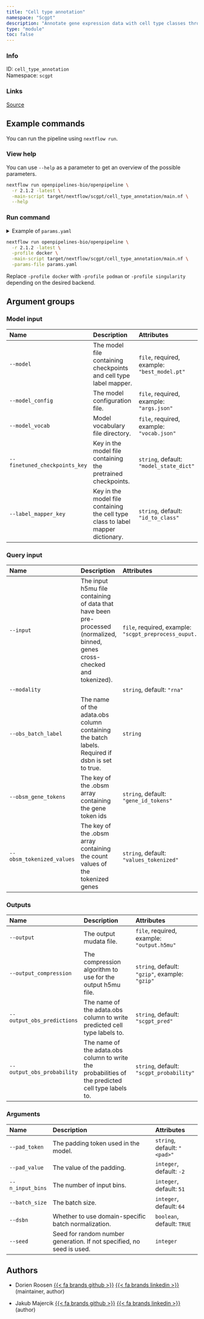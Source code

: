 ```yaml
---
title: "Cell type annotation"
namespace: "Scgpt"
description: "Annotate gene expression data with cell type classes through the scGPT model"
type: "module"
toc: false
---
```


::: {.column-margin}

### Info

ID: `cell_type_annotation`  
Namespace: `scgpt`

### Links
[Source](https://github.com/openpipelines-bio/openpipeline/blob/2.1.2/src/scgpt/cell_type_annotation/config.vsh.yaml){.btn-action .btn-sm .btn-info .btn role="button"}

:::



## Example commands

You can run the pipeline using `nextflow run`.

### View help

You can use `--help` as a parameter to get an overview of the possible parameters.

```bash
nextflow run openpipelines-bio/openpipeline \
  -r 2.1.2 -latest \
  -main-script target/nextflow/scgpt/cell_type_annotation/main.nf \
  --help
```

### Run command

<details>
<summary>Example of `params.yaml`</summary>
```yaml
# Model input
model: # please fill in - example: "best_model.pt"
model_config: # please fill in - example: "args.json"
model_vocab: # please fill in - example: "vocab.json"
finetuned_checkpoints_key: "model_state_dict"
label_mapper_key: "id_to_class"

# Query input
input: # please fill in - example: "scgpt_preprocess_ouput.h5mu"
modality: "rna"
# obs_batch_label: "foo"
obsm_gene_tokens: "gene_id_tokens"
obsm_tokenized_values: "values_tokenized"

# Outputs
# output: "$id.$key.output.h5mu"
output_compression: "gzip"
output_obs_predictions: "scgpt_pred"
output_obs_probability: "scgpt_probability"

# Arguments
pad_token: "<pad>"
pad_value: -2
n_input_bins: 51
batch_size: 64
dsbn: true
# seed: 123

# Nextflow input-output arguments
publish_dir: # please fill in - example: "output/"
# param_list: "my_params.yaml"
```
</details>

```bash
nextflow run openpipelines-bio/openpipeline \
  -r 2.1.2 -latest \
  -profile docker \
  -main-script target/nextflow/scgpt/cell_type_annotation/main.nf \
  -params-file params.yaml
```

:::{.callout-note}
Replace `-profile docker` with `-profile podman` or `-profile singularity` depending on the desired backend.
:::

## Argument groups

### Model input

|Name                          |Description                                                                      |Attributes                                   |
|:----------|:--------------------------------------------------|:--------------------|
|`--model`                     |The model file containing checkpoints and cell type label mapper.                |`file`, required, example: `"best_model.pt"` |
|`--model_config`              |The model configuration file.                                                    |`file`, required, example: `"args.json"`     |
|`--model_vocab`               |Model vocabulary file directory.                                                 |`file`, required, example: `"vocab.json"`    |
|`--finetuned_checkpoints_key` |Key in the model file containing the pretrained checkpoints.                     |`string`, default: `"model_state_dict"`      |
|`--label_mapper_key`          |Key in the model file containing the cell type class to label mapper dictionary. |`string`, default: `"id_to_class"`           |


### Query input

|Name                      |Description                                                                                                                  |Attributes                                                 |
|:----------|:--------------------------------------------------|:--------------------|
|`--input`                 |The input h5mu file containing of data that have been pre-processed (normalized, binned, genes cross-checked and tokenized). |`file`, required, example: `"scgpt_preprocess_ouput.h5mu"` |
|`--modality`              |                                                                                                                             |`string`, default: `"rna"`                                 |
|`--obs_batch_label`       |The name of the adata.obs column containing the batch labels. Required if dsbn is set to true.                               |`string`                                                   |
|`--obsm_gene_tokens`      |The key of the .obsm array containing the gene token ids                                                                     |`string`, default: `"gene_id_tokens"`                      |
|`--obsm_tokenized_values` |The key of the .obsm array containing the count values of the tokenized genes                                                |`string`, default: `"values_tokenized"`                    |


### Outputs

|Name                       |Description                                                                                       |Attributes                                     |
|:----------|:--------------------------------------------------|:--------------------|
|`--output`                 |The output mudata file.                                                                           |`file`, required, example: `"output.h5mu"`     |
|`--output_compression`     |The compression algorithm to use for the output h5mu file.                                        |`string`, default: `"gzip"`, example: `"gzip"` |
|`--output_obs_predictions` |The name of the adata.obs column to write predicted cell type labels to.                          |`string`, default: `"scgpt_pred"`              |
|`--output_obs_probability` |The name of the adata.obs column to write the probabilities of the predicted cell type labels to. |`string`, default: `"scgpt_probability"`       |


### Arguments

|Name             |Description                                                           |Attributes                   |
|:----------|:--------------------------------------------------|:--------------------|
|`--pad_token`    |The padding token used in the model.                                  |`string`, default: `"<pad>"` |
|`--pad_value`    |The value of the padding.                                             |`integer`, default: `-2`     |
|`--n_input_bins` |The number of input bins.                                             |`integer`, default: `51`     |
|`--batch_size`   |The batch size.                                                       |`integer`, default: `64`     |
|`--dsbn`         |Whether to use domain-specific batch normalization.                   |`boolean`, default: `TRUE`   |
|`--seed`         |Seed for random number generation. If not specified, no seed is used. |`integer`                    |

## Authors


  * Dorien Roosen [{{< fa brands github >}}](https://github.com/dorien-er) [{{< fa brands linkedin >}}](https://linkedin.com/in/dorien-roosen) (maintainer, author)

  * Jakub Majercik [{{< fa brands github >}}](https://github.com/jakubmajercik) [{{< fa brands linkedin >}}](https://linkedin.com/in/jakubmajercik) (author)

